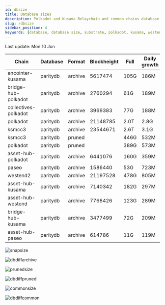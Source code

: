 ```yaml
---
id: dbsize
title: Database sizes
description: Polkadot and Kusama Relaychain and common chains database sizes
slug: /dbsize
sidebar_position: 4
keywords: [database, database size, substrate, polkadot, kusama, westend]
---
```



Last update: Mon 10 Jun

| Chain    | Database   | Format | Blockheight | Full         | Daily growth |
| ------------------------| ----------- | -------- | ------- | ---------- | ----- | 
| encointer-kusama | paritydb | archive | 5617474 | 105G | 186M |
| bridge-hub-polkadot | paritydb | archive | 2760294 | 61G | 189M |
| collectives-polkadot | paritydb | archive | 3969383 | 77G | 188M |
| polkadot | paritydb | archive | 21148785 | 2.0T | 2.8G |
| ksmcc3 | paritydb | archive | 23544671 | 2.6T | 3.1G |
| ksmcc3 | paritydb | pruned |  | 446G | 532M |
| polkadot | paritydb | pruned |  | 389G | 573M |
| asset-hub-polkadot | paritydb | archive | 6441076 | 160G | 359M |
| paseo | paritydb | archive | 1586440 | 53G | 723M |
| westend2 | paritydb | archive | 21197528 | 478G | 805M |
| asset-hub-kusama | paritydb | archive | 7140342 | 182G | 297M |
| asset-hub-westend | paritydb | archive | 7768426 | 123G | 289M |
| bridge-hub-kusama | paritydb | archive | 3477499 | 72G | 209M |
| asset-hub-paseo | paritydb | archive | 614786 | 11G | 119M |

![snapsize](/img/archivesize.png)

![dbdiffarchive](/img/dbdiffrelay.png)

![prunedsize](/img/prunedsize.png)

![dbdiffpruned](/img/dbdiffpruned.png)

![commonsize](/img/commonsize.png)

![dbdiffcommon](/img/dbdiffcommon.png)

